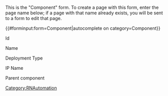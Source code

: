 <noinclude>
This is the "Component" form.
To create a page with this form, enter the page name below;
if a page with that name already exists, you will be sent to a form to edit that page.


{{#forminput:form=Component|autocomplete on category=Component}}

</noinclude><includeonly>
<div id="wikiPreview" style="display: none; padding-bottom: 25px; margin-bottom: 25px; border-bottom: 1px solid #AAAAAA;"></div>
{{{for template|Component|multiple|displayed fields when minimized=Name}}}
<div class="col-md-2 form-label">Id</div> 
<div class="col-md-10">{{{field|Id|default=uuid}}}</div>

<div class="col-md-2 form-label">Name</div> 
<div class="col-md-10">{{{field|Name}}}</div>   
    
<div class="col-md-2 form-label">Deployment Type {{FormTip|This component will populate all possible release note display types by default. To constrain this component to a subset of possible display types, set that list here.

For example, SIP Server is constrained to '''on-premises''' and '''private edition''' displays only.
}}</div> 
<div class="col-md-10">{{{field|DeploymentTypeId|input type=tokens|cargo table=DeploymentType|cargo field=Id}}}</div>  

<div class="col-md-2 form-label">IP Name {{FormTip|Map this value to the incoming IP Name}}</div> 
<div class="col-md-10">{{{field|IpName|input type=tokens|values={{#cargo_query:tables=RNElements|fields=IpName|group by=IpName|no html}} }}}</div> 

<div class="col-md-2 form-label">Parent component {{FormTip|For child components whose parents hold their containers, use this field to point to the parent containers page. For example: for Agent Setup, set this field to "Workspace Web Edition"}}</div> 
<div class="col-md-10">{{{field|ParentComponentId|input type=dropdown|cargo table=Component|cargo field=Id|mapping template=ComponentMap}}}</div> 
{{{end template}}}

{{{standard input|summary}}}

{{{standard input|minor edit}}} {{{standard input|watch}}}

{{{standard input|save}}} {{{standard input|preview}}} {{{standard input|changes}}} {{{standard input|cancel}}}
</includeonly>
{{HideExpandAll}}

<noinclude>[[Category:RNAutomation]]</noinclude>